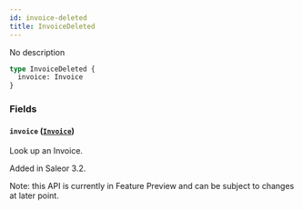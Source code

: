 ```yaml
---
id: invoice-deleted
title: InvoiceDeleted
---
```



No description

```graphql
type InvoiceDeleted {
  invoice: Invoice
}
```


### Fields

#### `invoice` ([`Invoice`](../../../developer/api-reference/objects/invoice))

Look up an Invoice.

Added in Saleor 3.2.

Note: this API is currently in Feature Preview and can be subject to changes at later point.




